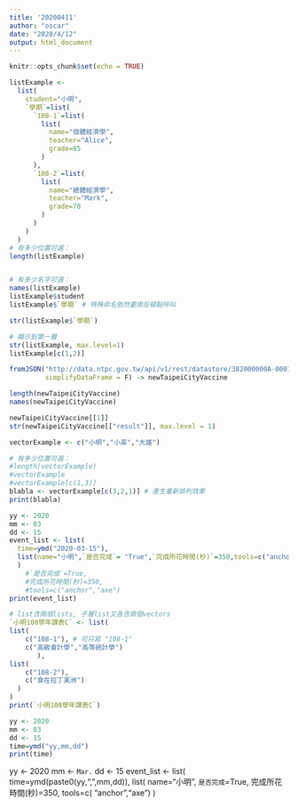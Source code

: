 ```yaml
---
title: '20200411'
author: "oscar"
date: "2020/4/12"
output: html_document
---
```


```r
knitr::opts_chunk$set(echo = TRUE)
```

```r
listExample <- 
  list(
    student="小明",
    `學期`=list(
      `108-1`=list(
        list(
          name="個體經濟學",
          teacher="Alice",
          grade=85
        )
      ),
      `108-2`=list(
        list(
          name="總體經濟學",
          teacher="Mark",
          grade=78
        )
      )
    )
  )
# 有多少位置可選：
length(listExample)


# 有多少名字可選：
names(listExample)
listExample$student
listExample$`學期` # 特殊命名依然要用反頓點呼叫
```
```r
str(listExample$`學期`)
```
```r
# 顯示到第一層
str(listExample, max.level=1)
listExample[c(1,2)]
```
```r
fromJSON("http://data.ntpc.gov.tw/api/v1/rest/datastore/382000000A-000157-002",
         simplifyDataFrame = F) -> newTaipeiCityVaccine
```

```r
length(newTaipeiCityVaccine)
names(newTaipeiCityVaccine)
```
```r
newTaipeiCityVaccine[[1]]
str(newTaipeiCityVaccine[["result"]], max.level = 1)
```


```r
vectorExample <- c("小明","小英","大雄")

# 有多少位置可選：
#length(vectorExample)
#vectorExample
#vectorExample[c(1,3)]
blabla <- vectorExample[c(3,2,1)] # 產生重新排列效果
print(blabla)

```

```r
yy <- 2020
mm <- 03
dd <- 15
event_list <- list(
  time=ymd("2020-03-15"),
  list(name="小明",`是否完成`= "True",`完成所花時間(秒)`=350,tools=c("anchor","axe"))
  )
    #`是否完成`=True,
    #完成所花時間(秒)=350,
    #tools=c("anchor","axe")
print(event_list)
```
```r

# list含兩個lists, 子層list又各含兩個vectors
`小明108學年課表C` <- list(
list(
    c("108-1"), # 可只寫 "108-1"
    c("高級會計學","高等統計學")
       ),
list(
    c("108-2"),
    c("食在拉丁美洲")
  )
)
print(`小明108學年課表C`)

```
```r
yy <- 2020
mm <- 03
dd <- 15
time=ymd("yy,mm,dd")
print(time)
```
yy <- 2020
mm <- `Mar.`
dd <- 15
event_list <- list(
  time=ymd(paste0(yy,",",mm,dd)),
  list(
    name="小明",
    `是否完成`=True,
    完成所花時間(秒)=350,
    tools=c(
      "anchor","axe")
)



















